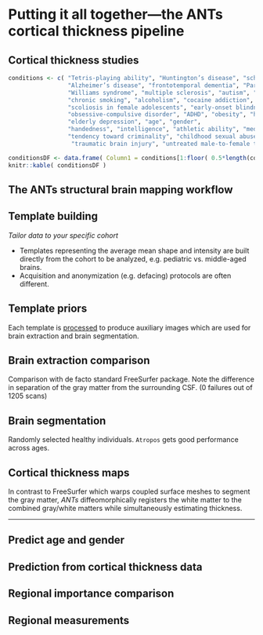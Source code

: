
# Putting it all together---the ANTs cortical thickness pipeline

## Cortical thickness studies

\scriptsize

```r
conditions <- c( "Tetris-playing ability", "Huntington’s disease", "schizophrenia", "bipolar disorder",
                 "Alzheimer’s disease", "frontotemporal dementia", "Parkinson’s disease",
                 "Williams syndrome", "multiple sclerosis", "autism", "migraines",
                 "chronic smoking", "alcoholism", "cocaine addiction", "Tourette syndrome in children",
                 "scoliosis in female adolescents", "early-onset blindness", "chronic pancreatitis",
                 "obsessive-compulsive disorder", "ADHD", "obesity", "heritable depression",
                 "elderly depression", "age", "gender",
                 "handedness", "intelligence", "athletic ability", "meditative practices", "musical ability",
                 "tendency toward criminality", "childhood sexual abuse in female adolescents",
                  "traumatic brain injury", "untreated male-to-female transsexuality" )

conditionsDF <- data.frame( Column1 = conditions[1:floor( 0.5*length(conditions) )], Column2 = conditions[( 1+floor( 0.5*length(conditions) ) ):length(conditions)] )
knitr::kable( conditionsDF )
```

<!--

## ANTs-related background

* Sandy, Brian, and <span style="color:red;">DiReCT</span>
    + used other tools such as FMRIB Automated Segmentation Tool (FAST)
    + `KellySlater.cxx`
* pipedream scripts "adequate for Penn data."
* `KellyKapowski.cxx` and `antsCorticalThickness.sh`
* _"Let's evaluate on open data."_
* and, eventually, _"Let's compare with FreeSurfer."_


## Basic components of the pipeline

1. template building (offline)
2. brain extraction
3. cortical thickness estimation
4. cortical parcellation


## Sample results

![](./evaluation/figures/components.png)

-->

## The ANTs structural brain mapping workflow

\begin{centering}

\includegraphics[width=4.5in]{./evaluation/figures/pipeline.png}

\end{centering}

## Template building

*Tailor data to your specific cohort*

\begin{centering}

\includegraphics[width=3in]{./evaluation/figures/templates.png}

\end{centering}

\small

* Templates representing the average mean shape and intensity are built directly from the cohort to be analyzed, e.g. pediatric vs. middle-aged brains.  
* Acquisition and anonymization (e.g. defacing) protocols are often different.

## Template priors

\begin{centering}

\includegraphics[width=2.5in]{./evaluation/figures/templatePriors.png}

\end{centering}

\small

Each template is [processed](https://github.com/ntustison/antsCookTemplatePriorsExample)
to produce auxiliary images which are used for brain extraction and brain segmentation.

## Brain extraction comparison

\begin{centering}

\includegraphics[width=3.5in]{./evaluation/figures/brainExtraction.png}

\end{centering}

\small

Comparison with de facto standard FreeSurfer package.  Note the difference in separation of
the gray matter from the surrounding CSF.  (0 failures out of 1205 scans)

## Brain segmentation

\begin{centering}

\includegraphics[width=3.5in]{./evaluation/figures/brainSegmentation.png}

\end{centering}

\small

Randomly selected healthy individuals.  ```Atropos``` gets good performance across ages.


## Cortical thickness maps

\begin{centering}

\includegraphics[width=4in]{./evaluation/figures/corticalThicknessEstimation.png}

\end{centering}

\small

In contrast to FreeSurfer which warps coupled surface meshes to segment the gray matter,
*ANTs* diffeomorphically registers the white matter to the combined gray/white matters
while simultaneously estimating thickness.

----


\begin{centering}

\Large

{\bf But without ground truth, how does one evaluate the pipeline?}

\end{centering}


## Predict age and gender

\begin{centering}

$AGE \sim VOLUME + GENDER + \sum_{i=1}^{62} T(DKT_i)$

\end{centering}

<!--

## Open science principles

![](./evaluation/figures/ageDistribution.png)

* Public data sets (IXI, NKI, OASIS, MMRR)
* $>$ 1200 subjects, age 4 to over 94 years old

-->

## Prediction from cortical thickness data

\begin{centering}

\includegraphics[width=4in]{./evaluation/figures/evaluation.png}

\end{centering}

<!--

## Age prediction per site

\begin{centering}

\includegraphics[width=4in]{./evaluation/figures/agePredictionPerSite.png}

\end{centering}

-->

## Regional importance comparison


\begin{centering}

\small
ANTs (left) vs. FreeSurfer (right)

\includegraphics[width=4in]{./evaluation/figures/antsvfreesurfer_Importance.png}

\end{centering}


## Regional measurements

\begin{centering}

\includegraphics[width=4in]{./evaluation/figures/antsvfreesurfer_regionalPlots.png}

\end{centering}
